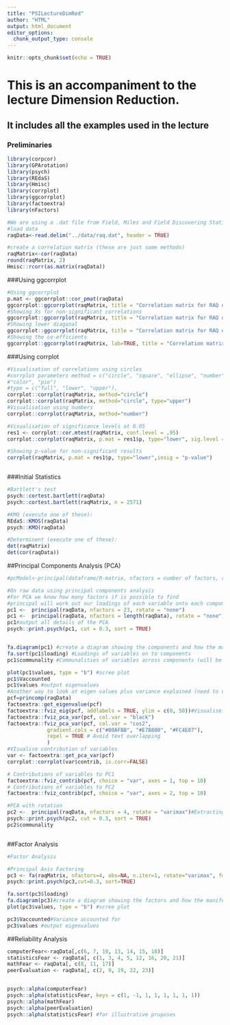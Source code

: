 ```yaml
---
title: "PSILectureDimRed"
author: "HTML"
output: html_document
editor_options: 
  chunk_output_type: console
---
```


```r
knitr::opts_chunk$set(echo = TRUE)
```

#  This is an accompaniment to the lecture Dimension Reduction.
##  It includes all the examples used in the lecture

### Preliminaries

```r


library(corpcor)
library(GPArotation)
library(psych)
library(REdaS)
library(Hmisc)
library(corrplot)
library(ggcorrplot)
library(factoextra)
library(nFactors)

```


```r
#We are using a .dat file from Field, Miles and Field Discovering Statistics with R, a survey on fear of statistics - raq.dat
#load data
raqData<-read.delim("../data/raq.dat", header = TRUE)

#create a correlation matrix (these are just some methods)
raqMatrix<-cor(raqData)
round(raqMatrix, 2)
Hmisc::rcorr(as.matrix(raqData))

```

###Using ggcorrplot
```r
#Using ggcorrplot
p.mat <- ggcorrplot::cor_pmat(raqData)
ggcorrplot::ggcorrplot(raqMatrix, title = "Correlation matrix for RAQ data")
#Showing Xs for non-significant correlations
ggcorrplot::ggcorrplot(raqMatrix, title = "Correlation matrix for RAQ data", p.mat = p.mat, sig.level = .05)
#Showing lower diagonal
ggcorrplot::ggcorrplot(raqMatrix, title = "Correlation matrix for RAQ data", p.mat = p.mat, sig.level = .05, type="lower")
#Showing the co-efficients 
ggcorrplot::ggcorrplot(raqMatrix, lab=TRUE, title = "Correlation matrix for RAQ data",  type="lower")

```
###Using corrplot
```r
#Visualisation of correlations using circles
#corrplot parameters method = c("circle", "square", "ellipse", "number", "shade",
#"color", "pie")
#type = c("full", "lower", "upper"),
corrplot::corrplot(raqMatrix, method="circle")
corrplot::corrplot(raqMatrix, method="circle", type="upper")
#Visualisation using numbers
corrplot::corrplot(raqMatrix, method="number")

#Visualisation of significance levels at 0.05
res1 <- corrplot::cor.mtest(raqMatrix, conf.level = .95)
corrplot::corrplot(raqMatrix, p.mat = res1$p, type="lower", sig.level = .05)

#Showing p-value for non-significant results
corrplot(raqMatrix, p.mat = res1$p, type="lower",insig = "p-value")
```

```r

```


###Initial Statistics
```r
#Bartlett's test
psych::cortest.bartlett(raqData)
psych::cortest.bartlett(raqMatrix, n = 2571)

#KMO (execute one of these):
REdaS::KMOS(raqData)
psych::KMO(raqData)

#Determinent (execute one of these):
det(raqMatrix)
det(cor(raqData))
```
##Principal Components Analysis (PCA)

```r
#pcModel<-principal(dataframe/R-matrix, nfactors = number of factors, rotate = "method of rotation", scores = TRUE)

#On raw data using principal components analysis
#For PCA we know how many factors if is possible to find
#principal will work out our loadings of each variable onto each component, the proportion each component explained and the cummulative proportion of variance explai 
pc1 <-  principal(raqData, nfactors = 23, rotate = "none")
pc1 <-  principal(raqData, nfactors = length(raqData), rotate = "none")
pc1#output all details of the PCA
psych::print.psych(pc1, cut = 0.3, sort = TRUE)


fa.diagram(pc1) #create a diagram showing the components and how the manifest variables load
fa.sort(pc1$loading) #Loadings of variables on to components
pc1$communality #Communalities of variables across components (will be one for PCA since all the variance is used)

plot(pc1$values, type = "b") #scree plot
pc1$Vaccounted
pc1$values #output eigenvalues
#Another way to look at eigen values plus variance explained (need to use princomp function fof PCA to get right class for use with factoextra dunctions)
pcf=princomp(raqData)
factoextra::get_eigenvalue(pcf)
factoextra::fviz_eig(pcf, addlabels = TRUE, ylim = c(0, 50))#Visualise the Eigenvalues
factoextra::fviz_pca_var(pcf, col.var = "black")
factoextra::fviz_pca_var(pcf, col.var = "cos2",
             gradient.cols = c("#00AFBB", "#E7B800", "#FC4E07"), 
             repel = TRUE # Avoid text overlapping
             )
#VIsualise contribution of variables
var <- factoextra::get_pca_var(pcf)
corrplot::corrplot(var$contrib, is.corr=FALSE) 

# Contributions of variables to PC1
factoextra::fviz_contrib(pcf, choice = "var", axes = 1, top = 10)
# Contributions of variables to PC2
factoextra::fviz_contrib(pcf, choice = "var", axes = 2, top = 10)

#PCA with rotation
pc2 <-  principal(raqData, nfactors = 4, rotate = "varimax")#Extracting 4 factors
psych::print.psych(pc2, cut = 0.3, sort = TRUE)
pc2$communality



```
##Factor Analysis
```r
#Factor Analysis

#Principal Axis Factoring
pc3 <- fa(raqMatrix, nfactors=4, obs=NA, n.iter=1, rotate="varimax", fm="pa")
psych::print.psych(pc3,cut=0.3, sort=TRUE)

fa.sort(pc3$loading)
fa.diagram(pc3)#create a diagram showing the factors and how the manifest variables load
plot(pc3$values, type = "b") #scree plot

pc3$Vaccounted#Variance accounted for
pc3$values #output eigenvalues

```
##Reliability Analysis
```r

computerFear<-raqData[,c(6, 7, 10, 13, 14, 15, 18)]
statisticsFear <- raqData[, c(1, 3, 4, 5, 12, 16, 20, 21)]
mathFear <- raqData[, c(8, 11, 17)]
peerEvaluation <- raqData[, c(2, 9, 19, 22, 23)]


psych::alpha(computerFear)
psych::alpha(statisticsFear, keys = c(1, -1, 1, 1, 1, 1, 1, 1))
psych::alpha(mathFear)
psych::alpha(peerEvaluation)
psych::alpha(statisticsFear) #for illustrative pruposes
```

